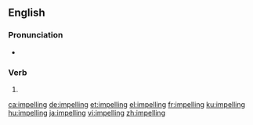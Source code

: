 ==English==

===Pronunciation===
* {{IPA|/ɪmˈpɛlɪŋ/|lang=en}}

===Verb===
{{head|en|present participle}}

# {{present participle of|impel|lang=en|nocat=1}}

[[ca:impelling]]
[[de:impelling]]
[[et:impelling]]
[[el:impelling]]
[[fr:impelling]]
[[ku:impelling]]
[[hu:impelling]]
[[ja:impelling]]
[[vi:impelling]]
[[zh:impelling]]
